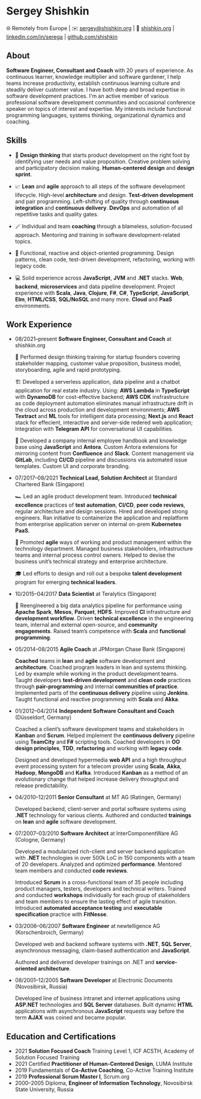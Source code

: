 
<Head>
  <title>Sergey Shishkin - CV</title>
  <meta
    name="description"
    content="CV of Sergey Shishkin - technical consultant and coach specializing in business agility and technical excellence"
  />
</Head>

# Sergey Shishkin

🌐 Remotely from Europe
| ✉️ [sergey@shishkin.org](mailto:sergey@shishkin.org)
| 🔗 [shishkin.org](https://shishkin.org)
| <FaLinkedin className="icon" /> [linkedin.com/in/serega](https://linkedin.com/in/serega)
| <FaGithub className="icon" /> [github.com/shishkin](https://github.com/shishkin)

## About

**Software Engineer, Consultant and Coach** with 20 years of experience.
As continuous learner, knowledge multiplier and software gardener, I help teams increase productivity, establish continuous learning culture and steadily deliver customer value.
I have both deep and broad expertise in software development practices.
I'm an active member of various professional software development communities and occasional conference speaker on topics of interest and expertise.
My interests include functional programming languages, systems thinking, organizational dynamics and coaching.

## Skills

- 🧠 **Design thinking** that starts product development on the right foot by identifying user needs and value proposition.
  Creative problem solving and participatory decision making. **Human-centered design** and **design sprint**.

- 📈 **Lean** and **agile** approach to all steps of the software development lifecycle.
  High-level **architecture** and design. **Test-driven development** and pair programming.
  Left-shifting of quality through **continuous integration** and **continuous delivery**.
  **DevOps** and automation of all repetitive tasks and quality gates.

- 🪄 Individual and team **coaching** through a blameless, solution-focused approach.
  Mentoring and training in software development-related topics.

- 📐 Functional, reactive and object-oriented programming.
  Design patterns, clean code, test-driven development, refactoring, working with legacy code.

- 💻 Solid experience across **JavaScript**, **JVM** and **.NET** stacks.
  **Web**, **backend**, **microservices** and data pipeline development.
  Project experience with **Scala**, **Java**, **Clojure**, **F#**, **C#**, **TypeScript**, **JavaScript**, **Elm**, **HTML/CSS**, **SQL/NoSQL** and many more.
  **Cloud** and **PaaS** environments.

## Work Experience

<Timeline>

- <time>08/2021–present</time> **Software Engineer, Consultant and Coach** at shishkin.org

  🚀 Performed design thinking training for startup founders covering stakeholder mapping, customer value proposition, business model, storyboarding, agile and rapid prototyping.

  🏗 Developed a serverless application, data pipeline and a chatbot application for real estate industry.
  Using:
  **AWS Lambda** in **TypeScript** with **DynamoDB** for cost-effective backend;
  **AWS CDK** insfrastructure as code deployment automation eliminates manual infrastructure drift in the cloud across production and development environments;
  **AWS Textract** and **ML** tools for intelligent data processing;
  **Next.js** and **React** stack for effecient, interactive and server-side redered web application;
  Integration with **Telegram API** for conversational UI capabilities.

  📖 Developed a company internal employee handbook and knowledge base using **JavaScript** and **Antora**.
  Custom Antora extensions for mirroring content from **Confluence** and **Slack**.
  Content management via **GitLab**, including **CI/CD** pipeline and discussions via automated issue templates.
  Custom UI and corporate branding.

- <time>07/2017–08/2021</time> **Technical Lead, Solution Architect** at Standard
  Chartered Bank (Singapore)

  🏎 Led an agile product development team.
  Introduced **technical excellence** practices of **test automation**, **CI/CD**, **peer code reviews**, regular architecture and design sessions.
  Hired and developed strong engineers.
  Ran initiative to containerize the application and replatform from enterprise application server on internal on-prem **Kubernetes PaaS**.

  🌱 Promoted **agile** ways of working and product management within the technology department.
  Managed business stakeholders, infrastructure teams and internal process control owners.
  Helped to devise the business unit’s technical strategy and enterprise architecture.

  🎓 Led efforts to design and roll out a bespoke **talent development** program for emerging **technical leaders**.

- <time>10/2015–04/2017</time> **Data Scientist** at Teralytics (Singapore)

  🦾 Reengineered a big data analytics pipeline for performance using **Apache Spark**, **Mesos**, **Parquet**, **HDFS**.
  Improved **CI** infrastructure and **development workflow**.
  Driven **technical excellence** in the engineering team, internal and external open-source, and **community engagements**.
  Raised team’s competence with **Scala** and **functional programming**.

- <time>05/2014–08/2015</time> **Agile Coach** at JPMorgan Chase Bank (Singapore)

  **Coached** teams in **lean** and **agile** software development and **architecture**.
  Coached program leaders in lean and systems thinking.
  Led by example while working in the product development teams.
  Taught developers **test-driven development** and **clean code** practices through **pair-programming** and internal **communities of practice**.
  Implemented parts of the **continuous delivery** pipeline using **Jenkins**.
  Taught functional and reactive programming with **Scala** and **Akka**.

- <time>01/2012–04/2014</time> **Independent Software Consultant and Coach** (Düsseldorf,
  Germany)

  Coached a client’s software development teams and stakeholders in **Kanban** and **Scrum**.
  Helped implement the **continuous delivery** pipeline using **TeamCity** and **F#** scripting tools.
  Coached developers in **OO design principles**, **TDD**, **refactoring** and working with **legacy code**.

  Designed and developed hypermedia **web API** and a high throughput event processing system for a telecom provider using **Scala**, **Akka**, **Hadoop**, **MongoDB** and **Kafka**.
  Introduced **Kanban** as a method of an evolutionary change that helped increase delivery throughput and release predictability.

- <time>04/2010–12/2011</time> **Senior Consultant** at MT AG (Ratingen, Germany)

  Developed backend, client-server and portal software systems using **.NET** technology for various clients. Authored and conducted **trainings** on **lean** and **agile** software development.

- <time>07/2007–03/2010</time> **Software Architect** at InterComponentWare AG (Cologne,
  Germany)

  Developed a modularized rich-client and server backend application with **.NET** technologies in over 500k LoC in 150 components with a team of 20 developers.
  Analyzed and optimized **performance**.
  Mentored team members and conducted **code reviews**.

  Introduced **Scrum** in a cross-functional team of 35 people including product managers, testers, developers and technical writers.
  Trained and conducted **workshops** individually for each group of stakeholders and team members to ensure the lasting effect of agile transition.
  Introduced **automated acceptance testing** and **executable specification** practice with **FitNesse**.

- <time>03/2006–06/2007</time> **Software Engineer** at newtelligence AG (Korschenbroich,
  Germany)

  Developed web and backend software systems with **.NET**, **SQL Server**, asynchronous messaging, claim-based authentication and **JavaScript**.

  Authored and delivered developer trainings on .NET and **service-oriented architecture**.

- <time>08/2001–12/2005</time> **Software Developer** at Electronic Documents (Novosibirsk,
  Russia)

  Developed line of business intranet and internet applications using **ASP.NET** technologies and **SQL Server** databases.
  Built dynamic **HTML** applications with asynchronous **JavaScript** requests way before the term **AJAX** was coined and became popular.

</Timeline>

## Education and Certifications

<Timeline>

- <time>2021</time> **Solution Focused Coach** Training Level 1, ICF ACSTH, Academy
  of Solution Focused Training
- <time>2021</time> Certified **Practitioner of Human-Centered Design**, LUMA Institute
- <time>2019</time> Fundamentals of **Co-Active Coaching**, Co-Active Training Institute
- <time>2019</time> **Professional Scrum Master I**, Scrum.org
- <time>2000–2005</time> Diploma, **Engineer of Information Technology**, Novosibirsk
  State University, Russia

</Timeline>

<style jsx>{`
  main {
    max-width: 72ch;
    margin: 0 auto;
  }
`}</style>
